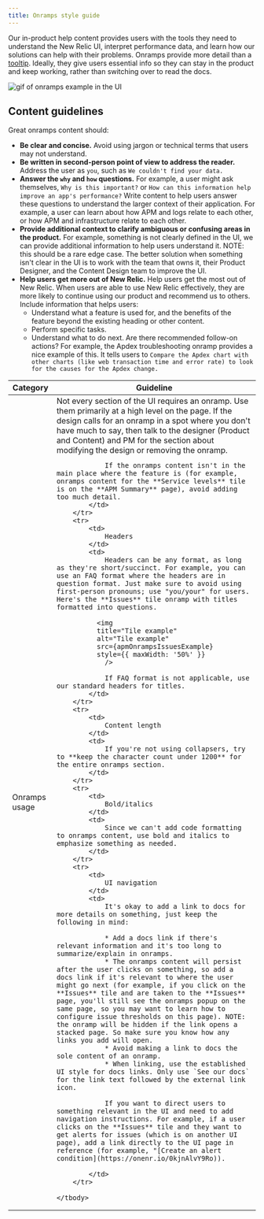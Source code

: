 ```yaml
---
title: Onramps style guide
---
```







Our in-product help content provides users with the tools they need to understand the New Relic UI, interpret performance data, and learn how our solutions can help with their problems. Onramps provide more detail than a [tooltip](https://one-core.newrelic.com/components/tooltip/). Ideally, they give users essential info so they can stay in the product and keep working, rather than switching over to read the docs.

<img
    title="Onramps example"
    alt="gif of onramps example in the UI"
    src={apmApmSummaryOnrampsGif}
/>


## Content guidelines

Great onramps content should:

* **Be clear and concise.** Avoid using jargon or technical terms that users may not understand.
* **Be written in second-person point of view to address the reader.** Address the user as `you`, such as `We couldn't find your data.` 
* **Answer the `why` and `how` questions.** For example, a user might ask themselves, `Why is this important?` or `How can this information help improve an app's performance?` Write content to help users answer these questions to understand the larger context of their application. For example, a user can learn about how APM and logs relate to each other, or how APM and infrastructure relate to each other.
* **Provide additional context to clarify ambiguous or confusing areas in the product.** For example, something is not clearly defined in the UI, we can provide additional information to help users understand it. NOTE: this should be a rare edge case. The better solution when something isn't clear in the UI is to work with the team that owns it, their Product Designer, and the Content Design team to improve the UI.
* **Help users get more out of New Relic.** Help users get the most out of New Relic. When users are able to use New Relic effectively, they are more likely to continue using our product and recommend us to others. Include information that helps users:
  * Understand what a feature is used for, and the benefits of the feature beyond the existing heading or other content. 
  * Perform specific tasks.
  * Understand what to do next. Are there recommended follow-on actions? For example, the Apdex troubleshooting onramp provides a nice example of this. It tells users to `Compare the Apdex chart with other charts (like web transaction time and error rate) to look for the causes for the Apdex change.`

<table>
    <thead>
        <tr>
            <th>
                Category
            </th>
            <th>
                Guideline
            </th>
        </tr>
    </thead>
    <tbody>
        <tr>
            <td>
                Onramps usage
            </td>
            <td>
                Not every section of the UI requires an onramp. Use them primarily at a high level on the page. If the design calls for an onramp in a spot where you don't have much to say, then talk to the designer (Product and Content) and PM for the section about modifying the design or removing the onramp.

                If the onramps content isn't in the main place where the feature is (for example, onramps content for the **Service levels** tile is on the **APM Summary** page), avoid adding too much detail.
            </td>
        </tr>
        <tr>
            <td>
                Headers
            </td>
            <td>
                Headers can be any format, as long as they're short/succinct. For example, you can use an FAQ format where the headers are in question format. Just make sure to avoid using first-person pronouns; use "you/your" for users. Here's the **Issues** tile onramp with titles formatted into questions.

              <img
              title="Tile example"
              alt="Tile example"
              src={apmOnrampsIssuesExample}
              style={{ maxWidth: '50%' }}
                />

                If FAQ format is not applicable, use our standard headers for titles.
            </td>
        </tr>
        <tr>
            <td>
                Content length
            </td>
            <td>
                If you're not using collapsers, try to **keep the character count under 1200** for the entire onramps section.
            </td>
        </tr>
        <tr>
            <td>
                Bold/italics
            </td>
            <td>
                Since we can't add code formatting to onramps content, use bold and italics to emphasize something as needed.
            </td>
        </tr>
        <tr>
            <td>
                UI navigation
            </td>
            <td>
                It's okay to add a link to docs for more details on something, just keep the following in mind:

                * Add a docs link if there's relevant information and it's too long to summarize/explain in onramps. 
                * The onramps content will persist after the user clicks on something, so add a docs link if it's relevant to where the user might go next (for example, if you click on the **Issues** tile and are taken to the **Issues** page, you'll still see the onramps popup on the same page, so you may want to learn how to configure issue thresholds on this page). NOTE: the onramp will be hidden if the link opens a stacked page. So make sure you know how any links you add will open.
                * Avoid making a link to docs the sole content of an onramp.
                * When linking, use the established UI style for docs links. Only use `See our docs` for the link text followed by the external link icon.

                If you want to direct users to something relevant in the UI and need to add navigation instructions. For example, if a user clicks on the **Issues** tile and they want to get alerts for issues (which is on another UI page), add a link directly to the UI page in reference (for example, "[Create an alert condition](https://onenr.io/0kjnAlvY9Ro)).
                  
            </td>
        </tr>
 
    </tbody>
</table>
